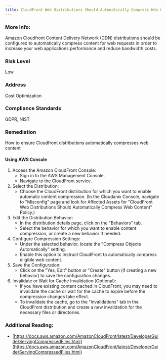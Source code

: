 ```yaml
---
title: CloudFront Web Distributions Should Automatically Compress Web Content
---
```


### More Info:

Amazon Cloudfront Content Delivery Network (CDN) distributions should be configured to automatically compress content for web requests in order to increase your web applications performance and reduce bandwidth costs.

### Risk Level

Low

### Address

Cost Optimization

### Compliance Standards

GDPR, NIST

### Remediation

How to ensure Cloudfront distributions automatically compresses web content

#### Using AWS Console

1. Access the Amazon CloudFront Console:
   - Sign in to the AWS Management Console.
   - Navigate to the CloudFront service.
2. Select the Distribution:
   - Choose the CloudFront distribution for which you want to enable automatic content compression.
     (In the Cloudanix Console, navigate to "Misconfig" page and look for Affected Assets for "CloudFront Web Distributions Should Automatically Compress Web Content" Policy.)
3. Edit the Distribution Behavior:
   - In the distribution details page, click on the "Behaviors" tab.
   - Select the behavior for which you want to enable content compression, or create a new behavior if needed.
4. Configure Compression Settings:
   - Under the selected behavior, locate the "Compress Objects Automatically" setting.
   - Enable this option to instruct CloudFront to automatically compress eligible web content.
5. Save the Configuration:
   - Click on the "Yes, Edit" button or "Create" button (if creating a new behavior) to save the configuration changes.
6. Invalidate or Wait for Cache Invalidation (Optional):
   - If you have existing content cached in CloudFront, you may need to invalidate the cache or wait for the cache to expire before the compression changes take effect.
   - To invalidate the cache, go to the "Invalidations" tab in the CloudFront distribution and create a new invalidation for the necessary files or directories.

### Additional Reading:

- [https://docs.aws.amazon.com/AmazonCloudFront/latest/DeveloperGuide/ServingCompressedFiles.html](https://docs.aws.amazon.com/AmazonCloudFront/latest/DeveloperGuide/ServingCompressedFiles.html)
